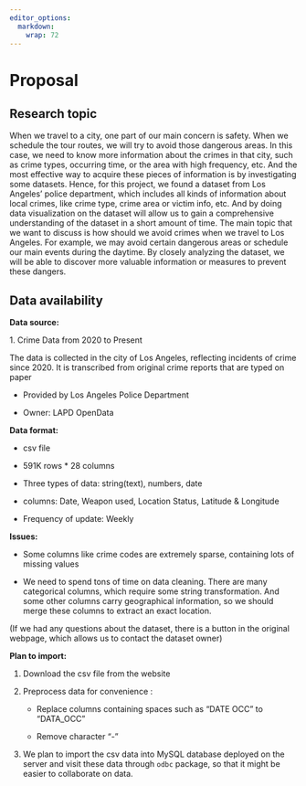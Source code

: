 ```yaml
---
editor_options: 
  markdown: 
    wrap: 72
---
```


# Proposal

## Research topic

When we travel to a city, one part of our main concern is safety. When
we schedule the tour routes, we will try to avoid those dangerous areas.
In this case, we need to know more information about the crimes in that
city, such as crime types, occurring time, or the area with high
frequency, etc. And the most effective way to acquire these pieces of
information is by investigating some datasets. Hence, for this project,
we found a dataset from Los Angeles' police department, which includes
all kinds of information about local crimes, like crime type, crime area
or victim info, etc. And by doing data visualization on the dataset will
allow us to gain a comprehensive understanding of the dataset in a short
amount of time. The main topic that we want to discuss is how should we
avoid crimes when we travel to Los Angeles. For example, we may avoid
certain dangerous areas or schedule our main events during the daytime.
By closely analyzing the dataset, we will be able to discover more
valuable information or measures to prevent these dangers.

## Data availability

**Data source:**

1\. Crime Data from 2020 to Present

The data is collected in the city of Los Angeles, reflecting incidents
of crime since 2020. It is transcribed from original crime reports that
are typed on paper

-   Provided by Los Angeles Police Department

-    Owner: LAPD OpenData

**Data format:**

-    csv file

-   591K rows \* 28 columns

-   Three types of data: string(text), numbers, date

-   columns: Date, Weapon used, Location Status, Latitude & Longitude

-   Frequency of update: Weekly

**Issues:**

-   Some columns like crime codes are extremely sparse, containing lots
    of missing values

-   We need to spend tons of time on data cleaning. There are many
    categorical columns, which require some string transformation. And
    some other columns carry geographical information, so we should
    merge these columns to extract an exact location.

(If we had any questions about the dataset, there is a button in the
original webpage, which allows us to contact the dataset owner)

**Plan to import:**

1.  Download the csv file from the website

2.  Preprocess data for convenience :

    -   Replace columns containing spaces such as "DATE OCC" to
        "DATA_OCC"

    -   Remove character "-"

3.  We plan to import the csv data into MySQL database deployed on the
    server and visit these data through `odbc` package, so that it might
    be easier to collaborate on data.
